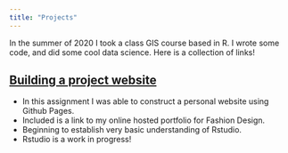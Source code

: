```yaml
---
title: "Projects"
---
```


In the summer of 2020 I took a class GIS course based in R. I wrote some code, and did some cool data science. Here is a collection of links! 

## [Building a project website](https://github.com/UCSBaporter/UCSBaporterW1.git)

- In this assignment I was able to construct a personal website using Github Pages. 
- Included is a link to my online hosted portfolio for Fashion Design.
- Beginning to establish very basic understanding of Rstudio. 
- Rstudio is a work in progress!

<i class="fas fa-map-marked-alt fa-5x" style="color:black;"></i>
<i class="fas fa-globe-americas fa-5x" style="color:blue;"></i>
